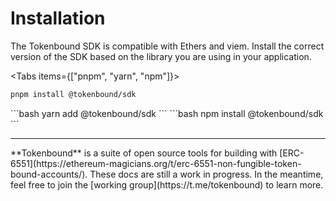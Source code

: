 
# Installation

The Tokenbound SDK is compatible with Ethers and viem. Install the correct version of the SDK based on the library you are using in your application.

<Tabs items={["pnpm", "yarn", "npm"]}>
  <Tab>
  ```bash
  pnpm install @tokenbound/sdk
  ```
  </Tab>
  <Tab>
  ```bash
  yarn add @tokenbound/sdk
  ```
  </Tab>
  <Tab>
  ```bash
  npm install @tokenbound/sdk
  ```
  </Tab>
</Tabs>

---

<Callout emoji="✍🏽">
  **Tokenbound** is a suite of open source tools for building with
  [ERC-6551](https://ethereum-magicians.org/t/erc-6551-non-fungible-token-bound-accounts/).
  These docs are still a work in progress. In the meantime, feel free to join
  the [working group](https://t.me/tokenbound) to learn more.
</Callout>
